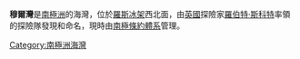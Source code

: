 {{unreferenced|time=2013-10-27T04:52:25+00:00}}
{{coord|78|45|S|165|0|E|display=title}}

'''穆爾灣'''是[[南極洲|南極洲]]的海灣，位於[[羅斯冰架|羅斯冰架]]西北面，由[[英國|英國]]探險家[[羅伯特·斯科特|羅伯特·斯科特]]率領的探險隊發現和命名，現時由[[南極條約體系|南極條約體系]]管理。

{{Antarctica-geo-stub}}
[[Category:南極洲海灣|Category:南極洲海灣]]